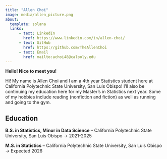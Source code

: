 ```yaml
---
title: "Allen Choi"
image: media/allen_picture.png
about:
  template: solana
  links:
      - text: LinkedIn
        href: https://www.linkedin.com/in/allen-choi/
      - text: GitHub
        href: https://github.com/TheAllenChoi
      - text: Email
        href: mailto:achoi48@calpoly.edu
---
```


**Hello! Nice to meet you!**

Hi! My name is Allen Choi and I am a 4th year Statistics student here at California Polytechnic State University, San Luis Obispo! I'll also be continuing my education here for my Master's in Statistics next year. Some of my hobbies include reading (nonfiction and fiction) as well as running and going to the gym.

## Education

**B.S. in Statistics, Minor in Data Science** – California Polytechnic State University, San Luis Obispo -\> 2021-2025

**M.S. in Statistics** – California Polytechnic State University, San Luis Obispo -\> Expected 2026
